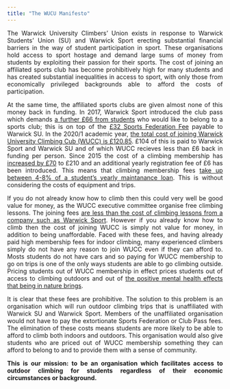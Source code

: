 ```yaml
---
title: "The WUCU Manifesto"
---
```


<style>
body {
text-align: justify}
</style>

The Warwick University Climbers’ Union exists in response to Warwick Students' Union (SU) and Warwick Sport erecting substantial financial barriers in the way of student participation in sport. These organisations hold access to sport hostage and demand large sums of money from students by exploiting their passion for their sports. The cost of joining an affiliated sports club has become prohibitively high for many students and has created substantial inequalities in access to sport, with only those from economically privileged backgrounds able to afford the costs of participation. 

At the same time, the affiliated sports clubs are given almost none of this money back in funding. In 2017, Warwick Sport introduced the club pass which demands [a further £66 from students](https://theboar.org/2020/06/petition-launched-stop-increase-warwick-sport-club-pass/) who would like to belong to a sports club; this is on top of the [£32 Sports Federation Fee](https://www.warwicksu.com/societies-sports/sports-clubs/howtojoin/) payable to Warwick SU. In the 2020/1 academic year, [the total cost of joining Warwick University Climbing Cub (WUCC) is £120.85](price.html). £104 of this is paid to Warwick Sport and Warwick SU and of which WUCC recieves less than £6 back in funding per person. Since 2015 the cost of a climbing membership has [increased by £70](https://web.archive.org/web/20150912031957/http://www2.warwick.ac.uk/services/sport/memberships/student/) to £210 and an additional yearly registration fee of £6 has been introduced. This means that climbing membership fees [take up between 4-8% of a student's yearly maintanance loan](https://www.savethestudent.org/student-finance/maintenance-loans.html). This is without considering the costs of equipment and trips.

If you do not already know how to climb then this could very well be good value for money, as the WUCC executive committee organise free climbing lessons. The joining fees [are less than the cost of climbing lessons from a company such as Warwick Sport](https://warwick.ac.uk/services/sport/active/climbing). However if you already know how to climb then the cost of joining WUCC is simply not value for money, in addition to being unaffordable. Faced with these fees, and having already paid high membership fees for indoor climbing, many experienced climbers simply do not have any reason to join WUCC even if they can afford to. Mosts students do not have cars and so paying for WUCC membership to go on trips is one of the only ways students are able to go climbing outside. Pricing students out of WUCC membership in effect prices students out of access to climbing outdoors and out of [the positive mental health effects that being in nature brings](https://journals.sagepub.com/doi/pdf/10.1177/1359105320977642). 

It is clear that these fees are prohibitive. The solution to this problem is an organisation which will run outdoor climbing trips that is unaffiliated with Warwick SU and Warwick Sport. Members of the unaffiliated organisation would not have to pay the extortionate Sports Federation or Club Pass fees. The elimination of these costs means students are more likely to be able to afford to climb both indoors and outdoors. This organisation would also give students who are priced out of WUCC membership something they can afford to belong to and to provide them with a sense of community.

**This is our mission: to be an organisation which facilitates access to outdoor climbing for students regardless of their economic circumstances or background.**